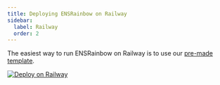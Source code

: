 ```yaml
---
title: Deploying ENSRainbow on Railway
sidebar:
  label: Railway
  order: 2
---
```



The easiest way to run ENSRainbow on Railway is to use our [pre-made template](https://railway.com/template/Ddy-Qg?referralCode=HxmgeB).

[![Deploy on Railway](https://railway.com/button.svg)](https://railway.com/template/Ddy-Qg?referralCode=HxmgeB)

<LinkCard
  title="Configuration"
  description="View the ENSRainbow configuration options"
  href="/ensrainbow/usage/configuration/"
/>
